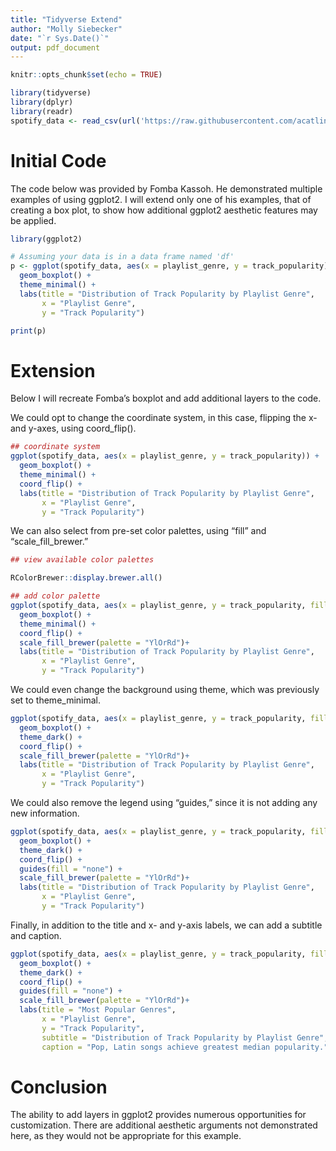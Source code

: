 ```yaml
---
title: "Tidyverse Extend"
author: "Molly Siebecker"
date: "`r Sys.Date()`"
output: pdf_document
---
```


```r
knitr::opts_chunk$set(echo = TRUE)
```

```r
library(tidyverse)
library(dplyr)
library(readr)
spotify_data <- read_csv(url('https://raw.githubusercontent.com/acatlin/FALL2023TIDYVERSE/main/spotify_songs.csv'))
```

# Initial Code

The code below was provided by Fomba Kassoh. He demonstrated multiple examples of using ggplot2. I will extend only one of his examples, that of creating a box plot, to show how additional ggplot2 aesthetic features may be applied.

```r
library(ggplot2)

# Assuming your data is in a data frame named 'df'
p <- ggplot(spotify_data, aes(x = playlist_genre, y = track_popularity)) + 
  geom_boxplot() +
  theme_minimal() + 
  labs(title = "Distribution of Track Popularity by Playlist Genre",
       x = "Playlist Genre",
       y = "Track Popularity")

print(p)
```

# Extension

Below I will recreate Fomba's boxplot and add additional layers to the code.

We could opt to change the coordinate system, in this case, flipping the x- and y-axes, using coord_flip().
```r
## coordinate system
ggplot(spotify_data, aes(x = playlist_genre, y = track_popularity)) + 
  geom_boxplot() +
  theme_minimal() + 
  coord_flip() +
  labs(title = "Distribution of Track Popularity by Playlist Genre",
       x = "Playlist Genre",
       y = "Track Popularity")
```
 
We can also select from pre-set color palettes, using "fill" and "scale_fill_brewer."

```r

## view available color palettes

RColorBrewer::display.brewer.all()

## add color palette
ggplot(spotify_data, aes(x = playlist_genre, y = track_popularity, fill = playlist_genre)) + 
  geom_boxplot() +
  theme_minimal() + 
  coord_flip() +
  scale_fill_brewer(palette = "YlOrRd")+
  labs(title = "Distribution of Track Popularity by Playlist Genre",
       x = "Playlist Genre",
       y = "Track Popularity")
```

We could even change the background using theme, which was previously set to theme_minimal.

```r
ggplot(spotify_data, aes(x = playlist_genre, y = track_popularity, fill = playlist_genre)) + 
  geom_boxplot() +
  theme_dark() + 
  coord_flip() +
  scale_fill_brewer(palette = "YlOrRd")+
  labs(title = "Distribution of Track Popularity by Playlist Genre",
       x = "Playlist Genre",
       y = "Track Popularity")
```

We could also remove the legend using "guides," since it is not adding any new information.

```r
ggplot(spotify_data, aes(x = playlist_genre, y = track_popularity, fill = playlist_genre)) + 
  geom_boxplot() +
  theme_dark() + 
  coord_flip() +
  guides(fill = "none") +
  scale_fill_brewer(palette = "YlOrRd")+
  labs(title = "Distribution of Track Popularity by Playlist Genre",
       x = "Playlist Genre",
       y = "Track Popularity")
```

Finally, in addition to the title and x- and y-axis labels, we can add a subtitle and caption.

```r
ggplot(spotify_data, aes(x = playlist_genre, y = track_popularity, fill = playlist_genre)) + 
  geom_boxplot() +
  theme_dark() + 
  coord_flip() +
  guides(fill = "none") +
  scale_fill_brewer(palette = "YlOrRd")+
  labs(title = "Most Popular Genres",
       x = "Playlist Genre",
       y = "Track Popularity",
       subtitle = "Distribution of Track Popularity by Playlist Genre",
       caption = "Pop, Latin songs achieve greatest median popularity.")
```

# Conclusion

The ability to add layers in ggplot2 provides numerous opportunities for customization. There are additional aesthetic arguments not demonstrated here, as they would not be appropriate for this example.  
